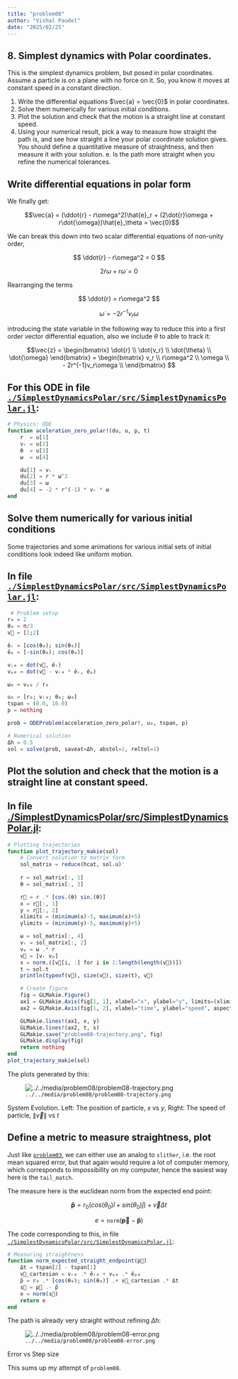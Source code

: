 ```yaml
---
title: "problem08"
author: "Vishal Paudel"
date: "2025/02/25"
---
```


::: {.callout collapse=true}
# 8\. **Simplest dynamics with Polar coordinates.**

This is the simplest dynamics problem, but posed in polar coordinates. Assume a particle is on a plane with no force on it. So, you know it moves at constant speed in a constant direction.

1. Write the differential equations $\vec{a} = \vec{0}$ in polar coordinates.
2. Solve them numerically for various initial conditions.
3. Plot the solution and check that the motion is a straight line at constant speed.
4. Using your numerical result, pick a way to measure how straight the path is, and see how straight a line your polar coordinate solution gives. You should define a quantitative measure of straightness, and then measure it with your solution. e. Is the path more straight when you refine the numerical tolerances.
:::

## Write differential equations in polar form

We finally get:

$$\vec{a} = (\ddot{r} - r\omega^2)\hat{e}_r + (2\dot{r}\omega + r\dot{\omega})\hat{e}_\theta = \vec{0}$$

We can break this down into two scalar differential equations of non-unity order, 

$$ \ddot{r} - r\omega^2 = 0 $$

$$ 2\dot{r}\omega + r \dot{\omega} = 0 $$

Rearranging the terms

$$ \ddot{r} =  r\omega^2 $$

$$ \dot{\omega} = - 2r^{-1}v_r\omega $$

introducing the state variable in the following way to reduce this into a first order vector differential equation, also we include $\theta$ to able to track it:

$$\vec{z} = 
\begin{bmatrix}
	\dot{r} \\
    \dot{v_r} \\
    \dot{\theta} \\
    \dot{\omega}
\end{bmatrix}
= 
\begin{bmatrix}
	v_r \\
    r\omega^2 \\
    \omega \\
    - 2r^{-1}v_r\omega \\
\end{bmatrix}
$$

::: {.callout collapse=false}
# For this ODE in file [`./SimplestDynamicsPolar/src/SimplestDynamicsPolar.jl`](./SimplestDynamicsPolar/src/SimplestDynamicsPolar.jl):

```julia
# Physics: ODE
function aceleration_zero_polar!(du, u, p, t)
    r  = u[1]
    vᵣ = u[2] 
    θ  = u[3]
    ω  = u[4]

    du[1] = vᵣ
    du[2] = r * ω^2
    du[3] = ω
    du[4] = -2 * r^(-1) * vᵣ * ω
end
```
:::

## Solve them numerically for various initial conditions

Some trajectories and some animations for various initial sets of initial conditions look indeed like uniform motion.

::: {.callout collapse=false}
# In file [`./SimplestDynamicsPolar/src/SimplestDynamicsPolar.jl`](./SimplestDynamicsPolar/src/SimplestDynamicsPolar.jl):

```julia
 # Problem setup
r₀ = 2
θ₀ = π/3
v⃗ = [1;2]

êᵣ = [cos(θ₀); sin(θ₀)]
êₚ = [-sin(θ₀); cos(θ₀)]

vᵣ₀ = dot(v⃗, êᵣ)
vₚ₀ = dot(v⃗ - vᵣ₀ * êᵣ, êₚ)

ω₀ = vₚ₀ / r₀

u₀ = [r₀; vᵣ₀; θ₀; ω₀]
tspan = (0.0, 10.0)
p = nothing

prob = ODEProblem(acceleration_zero_polar!, u₀, tspan, p)

# Numerical solution
Δh = 0.5
sol = solve(prob, saveat=Δh, abstol=1, reltol=1)

```
:::

## Plot the solution and check that the motion is a straight line at constant speed.

::: {.callout collapse=true}
# In file [./SimplestDynamicsPolar/src/SimplestDynamicsPolar.jl](./SimplestDynamicsPolar/src/SimplestDynamicsPolar.jl):

```julia
# Plotting trajectories
function plot_trajectory_makie(sol)
    # Convert solution to matrix form
    sol_matrix = reduce(hcat, sol.u)'
    
    r = sol_matrix[:, 1]
    θ = sol_matrix[:, 3]

    r⃗ = r .* [cos.(θ) sin.(θ)]
    x = r⃗[:, 1]
    y = r⃗[:, 2]
    xlimits = (minimum(x)-5, maximum(x)+5)
    ylimits = (minimum(y)-5, maximum(y)+5)

    ω = sol_matrix[:, 4]
    vᵣ = sol_matrix[:, 2]
    vₚ = ω .* r
    v⃗ = [vᵣ vₚ]
    s = norm.([v⃗[i, :] for i in 1:length(length(v⃗))])
    t = sol.t
    println(typeof(v⃗), size(v⃗), size(t), v⃗)

    # Create figure
    fig = GLMakie.Figure()
    ax1 = GLMakie.Axis(fig[1, 1], xlabel="x", ylabel="y", limits=(xlimits, ylimits), aspect = DataAspect())
    ax2 = GLMakie.Axis(fig[1, 2], xlabel="time", ylabel="speed", aspect = DataAspect())

    GLMakie.lines!(ax1, x, y)
    GLMakie.lines!(ax2, t, s)
    GLMakie.save("problem08-trajectory.png", fig)
    GLMakie.display(fig)
    return nothing
end
plot_trajectory_makie(sol)
```
:::

The plots generated by this:

::: {#fig-p8traj}
![`../../media/problem08/problem08-trajectory.png`](../../media/problem08/problem08-trajectory.png)

System Evolution. Left: The position of particle, $x$ vs $y$, Right: The speed of particle, $\|\vec{v}\|$ vs $t$
:::

## Define a metric to measure straightness, plot

Just like [`problem03`](../problem03), we can either use an analog to `slither`, i.e. the root mean squared error, but that again would require a lot of computer memory, which corresponds to impossibility on my computer, hence the easiest way here is the `tail_match`.

The measure here is the euclidean norm from the expected end point:

$$\mathbf{\hat{p}} = r_0\left(cos(\theta_0)\hat{i} + sin(\theta_0)\hat{j}\right) + \vec{v} \Delta t$$

$$e = \texttt{norm}(\mathbf{\vec{p}}-\mathbf{\hat{p}})$$

::: {.callout collapse=false}
The code corresponding to this, in file [`./SimplestDynamicsPolar/src/SimplestDynamicsPolar.jl`](./SimplestDynamicsPolar/src/SimplestDynamicsPolar.jl):

```julia
# Measuring straightness
function norm_expected_straight_endpoint(p⃗)
    Δt = tspan[2] - tspan[1]
    v⃗_cartesian = vᵣ₀ .* êᵣ₀ + vₚ₀ .* êₚ₀
    p̂ = r₀ .* [cos(θ₀); sin(θ₀)] .+ v⃗_cartesian .* Δt
    s⃗ = p⃗ .- p̂
    e = norm(s⃗)
    return e
end
```
:::

The path is already very straight without refining $\Delta h$:

::: {#fig-p8benchmark}
![`../../media/problem08/problem08-error.png`](../../media/problem08/problem08-error.png)

Error vs Step size
:::

This sums up my attempt of `problem08`.
